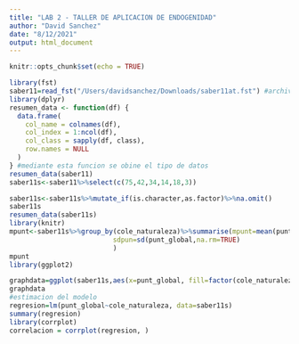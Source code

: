 ```yaml
---
title: "LAB 2 - TALLER DE APLICACION DE ENDOGENIDAD"
author: "David Sanchez"
date: "8/12/2021"
output: html_document
---
```


```r
knitr::opts_chunk$set(echo = TRUE)
```


```r
library(fst)
saber11=read_fst("/Users/davidsanchez/Downloads/saber11at.fst") #archivo fst cargado
library(dplyr)
resumen_data <- function(df) {
  data.frame(
    col_name = colnames(df),
    col_index = 1:ncol(df),
    col_class = sapply(df, class),
    row.names = NULL
  )
} #mediante esta funcion se obine el tipo de datos
resumen_data(saber11)
saber11s<-saber11%>%select(c(75,42,34,14,18,3))

saber11s<-saber11s%>%mutate_if(is.character,as.factor)%>%na.omit()
saber11s
resumen_data(saber11s)
library(knitr)
mpunt<-saber11s%>%group_by(cole_naturaleza)%>%summarise(mpunt=mean(punt_global,na.rm=TRUE),
                          sdpun=sd(punt_global,na.rm=TRUE)
                          )
mpunt
library(ggplot2)

graphdata=ggplot(saber11s,aes(x=punt_global, fill=factor(cole_naturaleza))) + geom_density(alpha=0.5)
graphdata
#estimacion del modelo
regresion=lm(punt_global~cole_naturaleza, data=saber11s)
summary(regresion)
library(corrplot)
correlacion = corrplot(regresion, )


```
